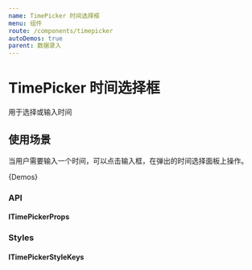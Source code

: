 ```yaml
---
name: TimePicker 时间选择框
menu: 组件
route: /components/timepicker
autoDemos: true
parent: 数据录入
---
```


# TimePicker 时间选择框

用于选择或输入时间

## 使用场景

当用户需要输入一个时间，可以点击输入框，在弹出的时间选择面板上操作。

{Demos}

### API

#### ITimePickerProps

<Props propsName="ITimePickerProps" />

### Styles

#### ITimePickerStyleKeys

<Styles typeName="ITimePickerStyleKeys" componentName="time-picker" />
